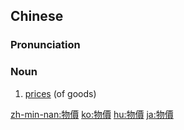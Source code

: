 {{also|物价}}
==Chinese==
{{zh-forms|s=物价}}

===Pronunciation===
{{zh-pron
|m=wùjià
|c=mat6 gaa3
|h=pfs=vu̍t-ka
|mn=qz,tw,xm:bu̍t-kè/zz:bu̍t-kèe
|cat=n
}}

===Noun===
{{zh-noun}}

# [[price]]s (of goods)

[[zh-min-nan:物價]]
[[ko:物價]]
[[hu:物價]]
[[ja:物價]]